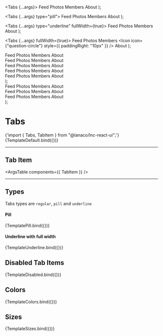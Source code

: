 
<Meta title="Layout/Tabs" component={Tabs} />

  <Tabs {...args}>
    <TabItem active={true}>Feed</TabItem>
    <TabItem>Photos</TabItem>
    <TabItem>Members</TabItem>
    <TabItem>About</TabItem>
  </Tabs>
);

  <Tabs {...args} type="pill">
    <TabItem>Feed</TabItem>
    <TabItem active={true}>Photos</TabItem>
    <TabItem>Members</TabItem>
    <TabItem>About</TabItem>
  </Tabs>
);

  <Tabs {...args} type="underline" fullWidth={true}>
    <TabItem>Feed</TabItem>
    <TabItem active={true}>Photos</TabItem>
    <TabItem>Members</TabItem>
    <TabItem>About</TabItem>
  </Tabs>
);

  <Tabs {...args} fullWidth={true}>
    <TabItem active={true}>Feed</TabItem>
    <TabItem disabled={true}>Photos</TabItem>
    <TabItem disabled={true}>Members</TabItem>
    <TabItem>
      <Icon icon={"question-circle"} style={{ paddingRight: "10px" }} />
      About
    </TabItem>
  </Tabs>
);

  <div>
    <Tabs {...args} color="primary" fullWidth={true}>
      <TabItem>Feed</TabItem>
      <TabItem active={true}>Photos</TabItem>
      <TabItem>Members</TabItem>
      <TabItem>About</TabItem>
    </Tabs>
    <br />
    <Tabs {...args} color="secondary" fullWidth={true}>
      <TabItem>Feed</TabItem>
      <TabItem active={true}>Photos</TabItem>
      <TabItem>Members</TabItem>
      <TabItem>About</TabItem>
    </Tabs>
    <br />
    <Tabs {...args} color="success" fullWidth={true}>
      <TabItem>Feed</TabItem>
      <TabItem active={true}>Photos</TabItem>
      <TabItem>Members</TabItem>
      <TabItem>
        <Icon icon={"question-circle"} style={{ paddingRight: "10px" }} />
        About
      </TabItem>
    </Tabs>
    <br />
    <Tabs {...args} color="warning" fullWidth={true} type="underline">
      <TabItem>Feed</TabItem>
      <TabItem active={true}>Photos</TabItem>
      <TabItem>Members</TabItem>
      <TabItem>About</TabItem>
    </Tabs>
    <br />
    <Tabs {...args} color="danger" fullWidth={true} type="underline">
      <TabItem>Feed</TabItem>
      <TabItem active={true}>Photos</TabItem>
      <TabItem>Members</TabItem>
      <TabItem>
        <Icon icon={"question-circle"} style={{ paddingRight: "10px" }} />
        About
      </TabItem>
    </Tabs>
  </div>
);

  <div>
    <Tabs {...args} color="primary" fullWidth={true} size="small">
      <TabItem>Feed</TabItem>
      <TabItem active={true}>Photos</TabItem>
      <TabItem>Members</TabItem>
      <TabItem>About</TabItem>
    </Tabs>
    <br />
    <Tabs {...args} color="secondary" fullWidth={true} size="medium">
      <TabItem>Feed</TabItem>
      <TabItem active={true}>Photos</TabItem>
      <TabItem>Members</TabItem>
      <TabItem>About</TabItem>
    </Tabs>
    <br />
    <Tabs {...args} color="success" fullWidth={true} size="large">
      <TabItem>Feed</TabItem>
      <TabItem active={true}>Photos</TabItem>
      <TabItem>Members</TabItem>
      <TabItem>About</TabItem>
    </Tabs>
  </div>
);

# Tabs

<SyntaxHighlighter language="jsx" style={nord}>
  {'import { Tabs, TabItem } from "@lanaco/lnc-react-ui";'}
</SyntaxHighlighter>

<Canvas withSource="open">
  <Story name="Default" args={{}}>
    {TemplateDefault.bind({})}
  </Story>
</Canvas>

<ArgsTable story="Default" />

---

## Tab Item

<ArgsTable components={{ TabItem }} />

---

## Types

Tabs types are `regular`, `pill` and `underline`

#### Pill

<Canvas>
  <Story name="Pill" args={{}}>
    {TemplatePill.bind({})}
  </Story>
</Canvas>

#### Underline with full width

<Canvas>
  <Story name="Underline" args={{}}>
    {TemplateUnderline.bind({})}
  </Story>
</Canvas>

## Disabled Tab Items

<Canvas>
  <Story name="Disabled Tabs" args={{}}>
    {TemplateDisabled.bind({})}
  </Story>
</Canvas>

## Colors

<Canvas>
  <Story name="Colors" args={{}}>
    {TemplateColors.bind({})}
  </Story>
</Canvas>

## Sizes

<Canvas>
  <Story name="Sizes" args={{}}>
    {TemplateSizes.bind({})}
  </Story>
</Canvas>
